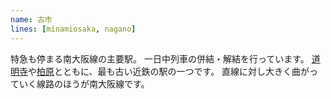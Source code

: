 ```yaml
---
name: 古市
lines: [minamiosaka, nagano]
---
```


特急も停まる南大阪線の主要駅。
一日中列車の併結・解結を行っています。
[道明寺](./domyoji)や[柏原](./kashiwara)とともに、最も古い近鉄の駅の一つです。
直線に対し大きく曲がっていく線路のほうが南大阪線です。
